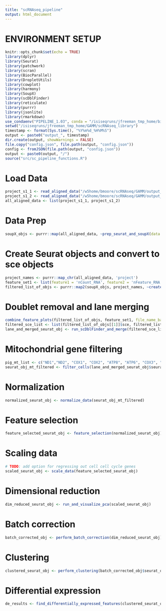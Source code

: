 ```yaml
---
title: "scRNAseq_pipeline"
output: html_document
---
```


# ENVIRONMENT SETUP

```r
knitr::opts_chunk$set(echo = TRUE)
library(dplyr)
library(Seurat)
library(patchwork)
library(scran)
library(BiocParallel)
library(DropletUtils)
library(cowplot)
library(harmony)
library(SoupX)
library(scDblFinder)
library(reticulate)
library(purrr)
library(jsonlite)
library(rmarkdown)
use_condaenv("PIPELINE_1.03", conda = "/isiseqruns/jfreeman_tmp_home/bin/miniconda3/condabin/conda")
setwd("/isiseqruns/jfreeman_tmp_home/GAMM/scRNAseq_library")
timestamp <- format(Sys.time(), "%Y%m%d_%H%M%S")
output <- paste0("output_", timestamp)
dir.create(output, showWarnings = FALSE)
file.copy("config.json", file.path(output, "config.json"))
config <- fromJSON(file.path(output, "config.json"))
output <- paste0(output, "/")
source("src/sc_pipeline_functions.R")
```

# Load Data
```r
project_s1_1 <- read_aligned_data("/w5home/bmoore/scRNAseq/GAMM/output_S1-1_mm_mt/Solo.out/GeneFull", "gamm_s1-1")
project_s1_2 <- read_aligned_data("/w5home/bmoore/scRNAseq/GAMM/output_S1-2_mm_mt/Solo.out/GeneFull", "gamm_s1-2")
all_aligned_data <- list(project_s1_1, project_s1_2)
```

# Data Prep
```r
soupX_objs <- purrr::map(all_aligned_data, ~prep_seurat_and_soupX(data.raw = .x$raw, data = .x$filtered, project = .x$project), .names = purrr::map_chr(all_data, 'project'))
```

# Create Seurat objects and convert to sce objects
```r
project_names <- purrr::map_chr(all_aligned_data, 'project')
feature_set1 <- list(feature1 = 'nCount_RNA', feature2 = 'nFeature_RNA')
filtered_list_of_objs <- purrr::map2(soupX_objs, project_names, ~create_seurat_and_sce(out = .x$out, project = .y, feature_set = feature_set1))

```

# Doublet removal and lane merging
```r
combine_feature_plots(filtered_list_of_objs, feature_set1, file_name_base = "post_soupx_qc")
filtered_sce_list <- list(filtered_list_of_objs[[1]]$sce, filtered_list_of_objs[[2]]$sce)
lane_and_merged_seurat_obj <- run_scDblFinder_and_merge(filtered_sce_list)
```

# Mitochondrial gene filtering
```r
pig_mt_list <- c("ND1","ND2", "COX1", "COX2", "ATP8", "ATP6", "COX3", "ND3", "ND4L", "ND4", "ND5", "ND6", "CYTB")
seurat_obj_mt_filtered <- filter_cells(lane_and_merged_seurat_obj$seurat_obj, mt.list = pig_mt_list)
```

# Normalization
```r
normalized_seurat_obj <- normalize_data(seurat_obj_mt_filtered)
```

# Feature selection
```r
feature_selected_seurat_obj <- feature_selection(normalized_seurat_obj)
```

# Scaling data
```r
# TODO: add option for regressing out cell cell cycle genes
scaled_seurat_obj <- scale_data(feature_selected_seurat_obj)
```

# Dimensional reduction
```r
dim_reduced_seurat_obj <- run_and_visualize_pca(scaled_seurat_obj)
```

# Batch correction
```r
batch_corrected_obj <- perform_batch_correction(dim_reduced_seurat_obj)
```

# Clustering 
```r
clustered_seurat_obj <- perform_clustering(batch_corrected_obj$seurat_obj)
```

# Differential expression
```r
de_results <- find_differentially_expressed_features(clustered_seurat_obj)
```

